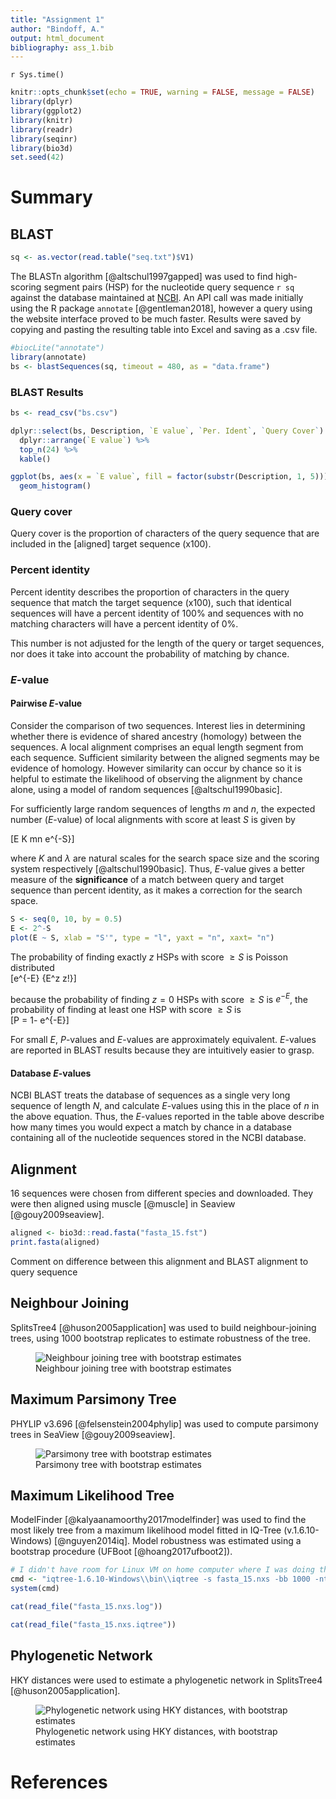 ```yaml
---
title: "Assignment 1"
author: "Bindoff, A."
output: html_document
bibliography: ass_1.bib
---
```


`r Sys.time()`

```r
knitr::opts_chunk$set(echo = TRUE, warning = FALSE, message = FALSE)
library(dplyr)
library(ggplot2)
library(knitr)
library(readr)
library(seqinr)
library(bio3d)
set.seed(42)

```

# {.tabset}

# Summary



## BLAST


```r
sq <- as.vector(read.table("seq.txt")$V1)
```

The BLASTn algorithm [@altschul1997gapped] was used to find high-scoring segment pairs (HSP) for the nucleotide query sequence `r sq` against the database maintained at [NCBI](https://blast.ncbi.nlm.nih.gov/). An API call was made initially using the R package `annotate` [@gentleman2018], however a query using the website interface proved to be much faster. Results were saved by copying and pasting the resulting table into Excel and saving as a .csv file.  

```r
#biocLite("annotate")
library(annotate)
bs <- blastSequences(sq, timeout = 480, as = "data.frame")
```

### BLAST Results

```r
bs <- read_csv("bs.csv")

dplyr::select(bs, Description, `E value`, `Per. Ident`, `Query Cover`) %>%
  dplyr::arrange(`E value`) %>%
  top_n(24) %>%
  kable()

```

```r
ggplot(bs, aes(x = `E value`, fill = factor(substr(Description, 1, 5)))) + 
  geom_histogram()

```

### Query cover

Query cover is the proportion of characters of the query sequence that are included in the [aligned] target sequence (x100).


### Percent identity

Percent identity describes the proportion of characters in the query sequence that match the target sequence (x100), such that identical sequences will have a percent identity of 100% and sequences with no matching characters will have a percent identity of 0%.  

This number is not adjusted for the length of the query or target sequences, nor does it take into account the probability of matching by chance.  


### *E*-value

#### Pairwise *E*-value

Consider the comparison of two sequences. Interest lies in determining whether there is evidence of shared ancestry (homology) between the sequences. A local alignment comprises an equal length segment from each sequence. Sufficient similarity between the aligned segments may be evidence of homology. However similarity can occur by chance so it is helpful to estimate the likelihood of observing the alignment by chance alone, using a model of random sequences [@altschul1990basic].  

For sufficiently large random sequences of lengths $m$ and $n$, the expected number (*E*-value) of local alignments with score at least $S$ is given by  

\[E \approx K mn e^{-\lambda S}\]

where $K$ and $\lambda$ are natural scales for the search space size and the scoring system respectively [@altschul1990basic]. Thus, *E*-value gives a better measure of the **significance** of a match between query and target sequence than percent identity, as it makes a correction for the search space.  

```r
S <- seq(0, 10, by = 0.5)
E <- 2^-S
plot(E ~ S, xlab = "S'", type = "l", yaxt = "n", xaxt= "n")
```

The probability of finding exactly $z$ HSPs with score $\geq S$ is Poisson distributed  
\[e^{-E} {E^z \over z!}\]  

because the probability of finding $z = 0$ HSPs with score $\geq S$ is $e^{-E}$, the probability of finding at least one HSP with score $\geq S$ is  
\[P = 1- e^{-E}\]

For small $E$, *P*-values and *E*-values are approximately equivalent. *E*-values are reported in BLAST results because they are intuitively easier to grasp.  

#### Database *E*-values

NCBI BLAST treats the database of sequences as a single very long sequence of length $N$, and calculate *E*-values using this in the place of $n$ in the above equation. Thus, the *E*-values reported in the table above describe how many times you would expect a match by chance in a database containing all of the nucleotide sequences stored in the NCBI database.  

## Alignment

16 sequences were chosen from different species and downloaded. They were then aligned using muscle [@muscle] in Seaview [@gouy2009seaview].

```r
aligned <- bio3d::read.fasta("fasta_15.fst")
print.fasta(aligned)

```

Comment on difference between this alignment and BLAST alignment to query sequence  

## Neighbour Joining

SplitsTree4 [@huson2005application] was used to build neighbour-joining trees, using 1000 bootstrap replicates to estimate robustness of the tree.  

![Neighbour joining tree with bootstrap estimates](boot_strapped_nj_tree.png)

## Maximum Parsimony Tree

PHYLIP v3.696 [@felsenstein2004phylip] was used to compute parsimony trees in SeaView [@gouy2009seaview].  

![Parsimony tree with bootstrap estimates](fasta_15-Dnapars.png)

## Maximum Likelihood Tree

ModelFinder [@kalyaanamoorthy2017modelfinder] was used to find the most likely tree from a maximum likelihood model fitted in IQ-Tree (v.1.6.10-Windows) [@nguyen2014iq]. Model robustness was estimated using a bootstrap procedure (UFBoot [@hoang2017ufboot2]).  

```r
# I didn't have room for Linux VM on home computer where I was doing this
cmd <- "iqtree-1.6.10-Windows\\bin\\iqtree -s fasta_15.nxs -bb 1000 -nt 2"
system(cmd)

```

```r
cat(read_file("fasta_15.nxs.log"))
```
```r
cat(read_file("fasta_15.nxs.iqtree"))

```

## Phylogenetic Network

HKY distances were used to estimate a phylogenetic network in SplitsTree4 [@huson2005application].  

![Phylogenetic network using HKY distances, with bootstrap estimates](hky_phylo_net.png)

# References


